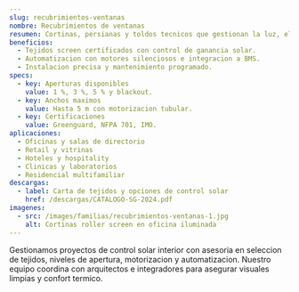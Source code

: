 ```yaml
---
slug: recubrimientos-ventanas
nombre: Recubrimientos de ventanas
resumen: Cortinas, persianas y toldos tecnicos que gestionan la luz, el calor y la privacidad en proyectos corporativos y residenciales.
beneficios:
  - Tejidos screen certificados con control de ganancia solar.
  - Automatizacion con motores silenciosos e integracion a BMS.
  - Instalacion precisa y mantenimiento programado.
specs:
  - key: Aperturas disponibles
    value: 1 %, 3 %, 5 % y blackout.
  - key: Anchos maximos
    value: Hasta 5 m con motorizacion tubular.
  - key: Certificaciones
    value: Greenguard, NFPA 701, IMO.
aplicaciones:
  - Oficinas y salas de directorio
  - Retail y vitrinas
  - Hoteles y hospitality
  - Clinicas y laboratorios
  - Residencial multifamiliar
descargas:
  - label: Carta de tejidos y opciones de control solar
    href: /descargas/CATALOGO-SG-2024.pdf
imagenes:
  - src: /images/familias/recubrimientos-ventanas-1.jpg
    alt: Cortinas roller screen en oficina iluminada
---
```


Gestionamos proyectos de control solar interior con asesoria en seleccion de tejidos, niveles de apertura, motorizacion y automatizacion. Nuestro equipo coordina con arquitectos e integradores para asegurar visuales limpias y confort termico.
